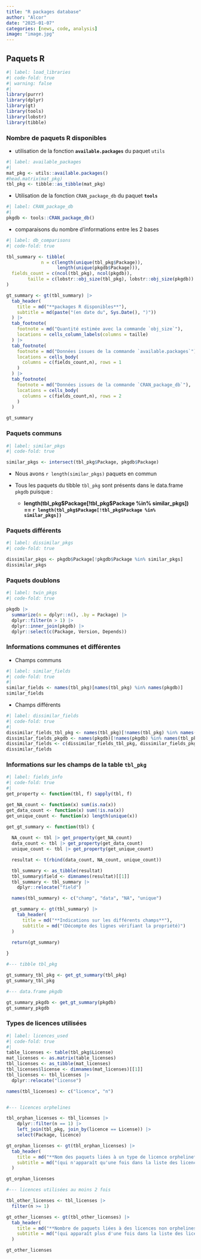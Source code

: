 ```yaml
---
title: "R packages database"
author: "Alcor"
date: "2025-01-07"
categories: [news, code, analysis]
image: "image.jpg"
---
```


## Paquets R

```r
#| label: load_libraries
#| code-fold: true
#| warning: false
#| 
library(purrr)
library(dplyr)
library(gt)
library(tools)
library(lobstr)
library(tibble)

```

### Nombre de paquets R disponibles

  - utilisation de la fonction **`available.packages`** du paquet `utils`
  
```r
#| label: available_packages
#| 
mat_pkg <- utils::available.packages()
#head.matrix(mat_pkg)
tbl_pkg <- tibble::as_tibble(mat_pkg)

```

  - Utilisation de la fonction `CRAN_package_db` du paquet **`tools`**

```r
#| label: CRAN_package_db
#| 
pkgdb <- tools::CRAN_package_db()

```

  - comparaisons du nombre d'informations entre les 2 bases

```r
#| label: db_comparisons
#| code-fold: true

tbl_summary <- tibble(
             n = c(length(unique(tbl_pkg$Package)), 
                   length(unique(pkgdb$Package))),
  fields_count = c(ncol(tbl_pkg), ncol(pkgdb)), 
        taille = c(lobstr::obj_size(tbl_pkg), lobstr::obj_size(pkgdb)) 
)

gt_summary <- gt(tbl_summary) |> 
  tab_header(
    title = md("**packages R disponibles**"),
    subtitle = md(paste("(en date du", Sys.Date(), ")"))
  ) |> 
  tab_footnote(
    footnote = md("Quantité estimée avec la commande `obj_size`"),
    locations = cells_column_labels(columns = taille)
  ) |> 
  tab_footnote(
    footnote = md("Données issues de la commande `available.packages`"),
    locations = cells_body(
      columns = c(fields_count,n), rows = 1
    )
  ) |> 
  tab_footnote(
    footnote = md("Données issues de la commande `CRAN_package_db`"),
    locations = cells_body(
      columns = c(fields_count,n), rows = 2
    )
  )

gt_summary

```

### Paquets communs

```r
#| label: similar_pkgs
#| code-fold: true

similar_pkgs <- intersect(tbl_pkg$Package, pkgdb$Package)

```

::: {.callout-note collapse="false"}

 - Nous avons `r length(similar_pkgs)` paquets en commun

 - Tous les paquets du tibble `tbl_pkg` sont présents dans le data.frame `pkgdb` puisque :

   - **length(tbl_pkg\$Package[!tbl_pkg\$Package %in% similar_pkgs]) == `r length(tbl_pkg$Package[!tbl_pkg$Package %in% similar_pkgs])`**

:::

### Paquets différents

```r
#| label: dissimilar_pkgs
#| code-fold: true

dissimilar_pkgs <- pkgdb$Package[!pkgdb$Package %in% similar_pkgs]
dissimilar_pkgs

```

### Paquets doublons

```r
#| label: twin_pkgs
#| code-fold: true

pkgdb |>
  summarize(n = dplyr::n(), .by = Package) |> 
  dplyr::filter(n > 1) |> 
  dplyr::inner_join(pkgdb) |> 
  dplyr::select(c(Package, Version, Depends)) 

```

### Informations communes et différentes

  - Champs communs
  
```r
#| label: similar_fields
#| code-fold: true
#| 
similar_fields <- names(tbl_pkg)[names(tbl_pkg) %in% names(pkgdb)]
similar_fields

```

  - Champs différents
  
```r
#| label: dissimilar_fields
#| code-fold: true
#| 
dissimilar_fields_tbl_pkg <- names(tbl_pkg)[!names(tbl_pkg) %in% names(pkgdb)]
dissimilar_fields_pkgdb <- names(pkgdb)[!names(pkgdb) %in% names(tbl_pkg)]
dissimilar_fields <- c(dissimilar_fields_tbl_pkg, dissimilar_fields_pkgdb)
dissimilar_fields

```

### Informations sur les champs de la table `tbl_pkg`

```r
#| label: fields_info
#| code-fold: true
#| 
get_property <- function(tbl, f) sapply(tbl, f)

get_NA_count <- function(x) sum(is.na(x))
get_data_count <- function(x) sum(!is.na(x))
get_unique_count <- function(x) length(unique(x))

get_gt_summary <- function(tbl) {
  
  NA_count <- tbl |> get_property(get_NA_count)
  data_count <- tbl |> get_property(get_data_count)
  unique_count <- tbl |> get_property(get_unique_count)

  resultat <- t(rbind(data_count, NA_count, unique_count))

  tbl_summary <- as_tibble(resultat)
  tbl_summary$field <- dimnames(resultat)[[1]]
  tbl_summary <- tbl_summary |> 
    dplyr::relocate("field")

  names(tbl_summary) <- c("champ", "data", "NA", "unique")

  gt_summary <- gt(tbl_summary) |> 
    tab_header(
      title = md("**Indications sur les différents champs**"),
      subtitle = md("(Décompte des lignes vérifiant la propriété)")
  ) 

  return(gt_summary)
  
}

#--- tibble tbl_pkg

gt_summary_tbl_pkg <- get_gt_summary(tbl_pkg)
gt_summary_tbl_pkg

#--- data.frame pkgdb

gt_summary_pkgdb <- get_gt_summary(pkgdb)
gt_summary_pkgdb

```

### Types de licences utilisées

```r
#| label: licences_used
#| code-fold: true
#| 
table_licenses <- table(tbl_pkg$License)
mat_licenses <- as.matrix(table_licenses)
tbl_licenses <- as_tibble(mat_licenses)
tbl_licenses$license <- dimnames(mat_licenses)[[1]]
tbl_licenses <- tbl_licenses |> 
  dplyr::relocate("license")

names(tbl_licenses) <- c("licence", "n")


#--- licences orphelines

tbl_orphan_licenses <- tbl_licenses |> 
    dplyr::filter(n == 1) |> 
    left_join(tbl_pkg, join_by(licence == License)) |> 
    select(Package, licence)

gt_orphan_licenses <- gt(tbl_orphan_licenses) |> 
  tab_header(
    title = md("**Nom des paquets liées à un type de licence orpheline**"),
    subtitle = md("(qui n'apparaît qu'une fois dans la liste des licences)")
  ) 

gt_orphan_licenses

#--- licences utilisées au moins 2 fois

tbl_other_licenses <- tbl_licenses |> 
  filter(n >= 1)

gt_other_licenses <- gt(tbl_other_licenses) |> 
  tab_header(
    title = md("**Nombre de paquets liées à des licences non orphelines**"),
    subtitle = md("(qui apparaît plus d'une fois dans la liste des licences)")
  ) 

gt_other_licenses

```


